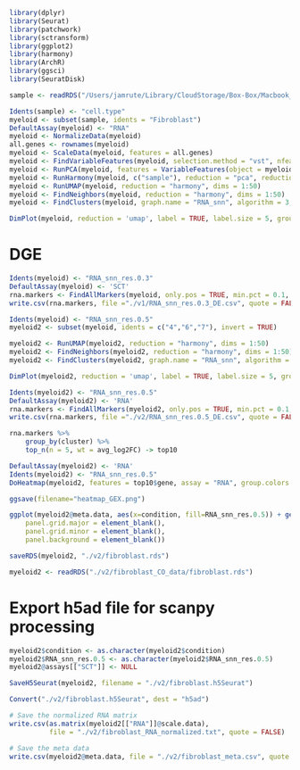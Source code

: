 ```r
library(dplyr)
library(Seurat)
library(patchwork)
library(sctransform)
library(ggplot2)
library(harmony)
library(ArchR)
library(ggsci)
library(SeuratDisk)
```

```r
sample <- readRDS("/Users/jamrute/Library/CloudStorage/Box-Box/Macbook_Files/Grad_School/Primary_Projects/Recovery/Human_Recovery\ snRNAseq/TAC_mouse_recovery_JQ1/RNA/reprocess/analysis/global/postClean/annotated_RNA.rds")
```

```r
Idents(sample) <- "cell.type"
myeloid <- subset(sample, idents = "Fibroblast")
DefaultAssay(myeloid) <- "RNA"
myeloid <- NormalizeData(myeloid)
all.genes <- rownames(myeloid)
myeloid <- ScaleData(myeloid, features = all.genes)
myeloid <- FindVariableFeatures(myeloid, selection.method = "vst", nfeatures = 3000)
myeloid <- RunPCA(myeloid, features = VariableFeatures(object = myeloid), npcs=100, verbose=TRUE)
myeloid <- RunHarmony(myeloid, c("sample"), reduction = "pca", reduction.save = "harmony", assay.use = "RNA")
myeloid <- RunUMAP(myeloid, reduction = "harmony", dims = 1:50)
myeloid <- FindNeighbors(myeloid, reduction = "harmony", dims = 1:50)
myeloid <- FindClusters(myeloid, graph.name = "RNA_snn", algorithm = 3, resolution = c(0.1,0.3,0.5), verbose = FALSE)
```

```r
DimPlot(myeloid, reduction = 'umap', label = TRUE, label.size = 5, group.by = "RNA_snn_res.0.3", cols = paletteDiscrete(unique(myeloid$RNA_snn_res.0.3), set = "stallion"))
```

# DGE
```r
Idents(myeloid) <- "RNA_snn_res.0.3"
DefaultAssay(myeloid) <- 'SCT'
rna.markers <- FindAllMarkers(myeloid, only.pos = TRUE, min.pct = 0.1, logfc.threshold = 0.25)
write.csv(rna.markers, file ="./v1/RNA_snn_res.0.3_DE.csv", quote = FALSE)
```

```r
Idents(myeloid) <- "RNA_snn_res.0.5"
myeloid2 <- subset(myeloid, idents = c("4","6","7"), invert = TRUE)
```

```r
myeloid2 <- RunUMAP(myeloid2, reduction = "harmony", dims = 1:50)
myeloid2 <- FindNeighbors(myeloid2, reduction = "harmony", dims = 1:50)
myeloid2 <- FindClusters(myeloid2, graph.name = "RNA_snn", algorithm = 3, resolution = c(0.1,0.3,0.5), verbose = FALSE)
```

```r
DimPlot(myeloid2, reduction = 'umap', label = TRUE, label.size = 5, group.by = "RNA_snn_res.0.5", cols = paletteDiscrete(unique(myeloid2$RNA_snn_res.0.5), set = "stallion"), ncol=2)
```
```r
Idents(myeloid2) <- "RNA_snn_res.0.5"
DefaultAssay(myeloid2) <- 'RNA'
rna.markers <- FindAllMarkers(myeloid2, only.pos = TRUE, min.pct = 0.1, logfc.threshold = 0.25)
write.csv(rna.markers, file ="./v2/RNA_snn_res.0.5_DE.csv", quote = FALSE)
```

```r
rna.markers %>%
    group_by(cluster) %>%
    top_n(n = 5, wt = avg_log2FC) -> top10
```

```r
DefaultAssay(myeloid2) <- 'RNA'
Idents(myeloid2) <- "RNA_snn_res.0.5"
DoHeatmap(myeloid2, features = top10$gene, assay = "RNA", group.colors = as.vector(paletteDiscrete(unique(myeloid2$RNA_snn_res.0.5), set = "stallion")), size = 2, angle = 90) + NoLegend() + scale_fill_gradientn(colours=paletteContinuous("solarExtra"))

ggsave(filename="heatmap_GEX.png")
```

```r
ggplot(myeloid2@meta.data, aes(x=condition, fill=RNA_snn_res.0.5)) + geom_bar(position = "fill") + theme_linedraw() + theme(axis.text.x = element_text(angle = 90)) +  scale_fill_manual(values=as.vector(paletteDiscrete(unique(myeloid2$RNA_snn_res.0.5), set = "stallion"))) + theme(axis.line = element_line(colour = "black"),
    panel.grid.major = element_blank(),
    panel.grid.minor = element_blank(),
    panel.background = element_blank()) 
```


```r
saveRDS(myeloid2, "./v2/fibroblast.rds")
```

```r
myeloid2 <- readRDS("./v2/fibroblast_CO_data/fibroblast.rds")
```

# Export h5ad file for scanpy processing
```r
myeloid2$condition <- as.character(myeloid2$condition)
myeloid2$RNA_snn_res.0.5 <- as.character(myeloid2$RNA_snn_res.0.5)
myeloid2@assays[["SCT"]] <- NULL
```
```r
SaveH5Seurat(myeloid2, filename = "./v2/fibroblast.h5Seurat")
```

```r
Convert("./v2/fibroblast.h5Seurat", dest = "h5ad")
```

```r
# Save the normalized RNA matrix
write.csv(as.matrix(myeloid2[["RNA"]]@scale.data), 
          file = "./v2/fibroblast_RNA_normalized.txt", quote = FALSE)

# Save the meta data
write.csv(myeloid2@meta.data, file = "./v2/fibroblast_meta.csv", quote = FALSE)
```


